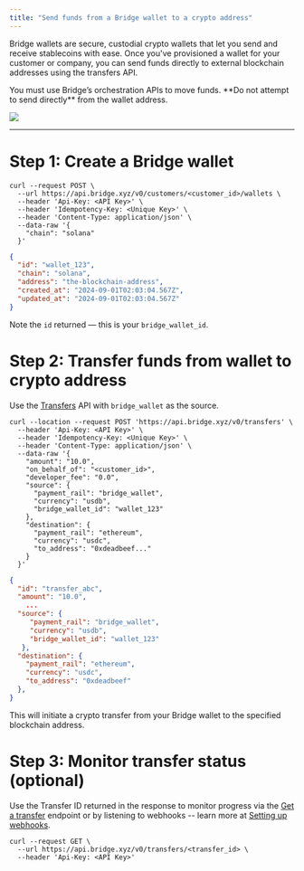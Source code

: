 ```yaml
---
title: "Send funds from a Bridge wallet to a crypto address"
---
```


Bridge wallets are secure, custodial crypto wallets that let you send and receive stablecoins with ease. Once you've provisioned a wallet for your customer or company, you can send funds directly to external blockchain addresses using the transfers API.

<Note>
  You must use Bridge’s orchestration APIs to move funds. **Do not attempt to send directly** from the wallet address.
</Note>

![](https://files.readme.io/bcd6a3bfe25913355630174c61719239120611cd39ded4ffb188eaecd2a7bb07-image.png)

---

# Step 1: Create a Bridge wallet

```curl Request expandable
curl --request POST \
  --url https://api.bridge.xyz/v0/customers/<customer_id>/wallets \
  --header 'Api-Key: <API Key>' \
  --header 'Idempotency-Key: <Unique Key>' \
  --header 'Content-Type: application/json' \
  --data-raw '{
    "chain": "solana"
  }'
```

```json Response expandable
{
  "id": "wallet_123",
  "chain": "solana",
  "address": "the-blockchain-address",
  "created_at": "2024-09-01T02:03:04.567Z",
  "updated_at": "2024-09-01T02:03:04.567Z"
}
```

Note the `id` returned — this is your `bridge_wallet_id`.

# Step 2: Transfer funds from wallet to crypto address

Use the [Transfers](ref:transfers) API with `bridge_wallet` as the source.

```curl Request expandable
curl --location --request POST 'https://api.bridge.xyz/v0/transfers' \
  --header 'Api-Key: <API Key>' \
  --header 'Idempotency-Key: <Unique Key>' \
  --header 'Content-Type: application/json' \
  --data-raw '{
    "amount": "10.0",
    "on_behalf_of": "<customer_id>",
    "developer_fee": "0.0",
    "source": {
      "payment_rail": "bridge_wallet",
      "currency": "usdb",
      "bridge_wallet_id": "wallet_123"
    },
    "destination": {
      "payment_rail": "ethereum",
      "currency": "usdc",
      "to_address": "0xdeadbeef..."
    }
  }'
```

```json Response expandable
{
  "id": "transfer_abc",
  "amount": "10.0",
	...
  "source": {
     "payment_rail": "bridge_wallet",
     "currency": "usdb",
     "bridge_wallet_id": "wallet_123"
   },
  "destination": {
    "payment_rail": "ethereum",
    "currency": "usdc",
    "to_address": "0xdeadbeef"
  },
}
```

This will initiate a crypto transfer from your Bridge wallet to the specified blockchain address.

# Step 3: Monitor transfer status (optional)

Use the Transfer ID returned in the response to monitor progress via the [Get a transfer](ref:get_transfers-transferid) endpoint or by listening to webhooks -- learn more at [Setting up webhooks](doc:setting-up-webhooks).

```curl Request expandable
curl --request GET \
  --url https://api.bridge.xyz/v0/transfers/<transfer_id> \
  --header 'Api-Key: <API Key>'
```